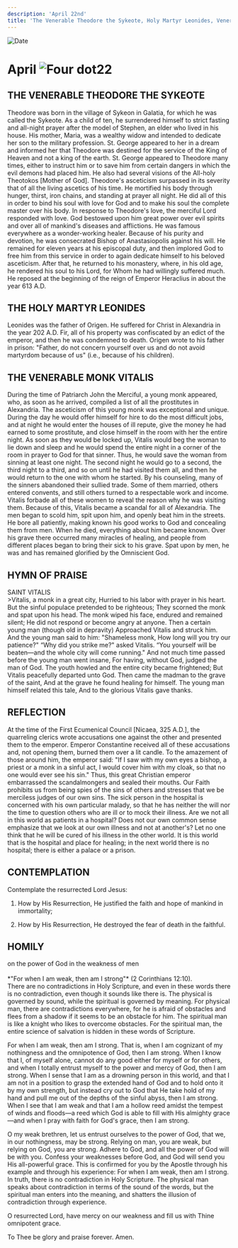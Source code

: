 ```yaml
---
description: 'April 22nd'
title: 'The Venerable Theodore the Sykeote, Holy Martyr Leonides, Venerable Monk Vitalis'
---
```


<CustomPaginator />
<RunningHead />

<Image src="/title-imprint.png" height={68} width={50} alt="Date" className="title-imprint"/>

# <div id="date">April <Image className="four-dot" src="/four-dot.png" height={15} width={15} alt="Four dot" />22</div>

## THE VENERABLE THEODORE THE SYKEOTE

Theodore was born in the village of Sykeon in Galatia, for which he was called the Sykeote. As a child of ten, he surrendered himself to strict fasting and all-night prayer after the model of Stephen, an elder who lived in his house. His mother, Maria, was a wealthy widow and intended to dedicate her son to the military profession. St. George appeared to her in a dream and informed her that Theodore was destined for the service of the King of Heaven and not a king of the earth. St. George appeared to Theodore many times, either to instruct him or to save him from certain dangers in which the evil demons had placed him. He also had several visions of the All-holy Theotokos [Mother of God]. Theodore's asceticism surpassed in its severity that of all the living ascetics of his time. He mortified his body through hunger, thirst, iron chains, and standing at prayer all night. He did all of this in order to bind his soul with love for God and to make his soul the complete master over his body. In response to Theodore's love, the merciful Lord responded with love. God bestowed upon him great power over evil spirits and over all of mankind's diseases and afflictions. He was famous everywhere as a wonder-working healer. Because of his purity and devotion, he was consecrated Bishop of Anastasiopolis against his will. He remained for eleven years at his episcopal duty, and then implored God to free him from this service in order to again dedicate himself to his beloved asceticism. After that, he returned to his monastery, where, in his old age, he rendered his soul to his Lord, for Whom he had willingly suffered much. He reposed at the beginning of the reign of Emperor Heraclius in about the year 613 A.D.

## THE HOLY MARTYR LEONIDES

Leonides was the father of Origen. He suffered for Christ in Alexandria in the year 202 A.D. Fir, all of his property was confiscated by an edict of the emperor, and then he was condemned to death. Origen wrote to his father in prison: "Father, do not concern yourself over us and do not avoid martyrdom because of us" (i.e., because of his children).

## THE VENERABLE MONK VITALIS

During the time of Patriarch John the Merciful, a young monk appeared, who, as soon as he arrived, compiled a list of all the prostitutes in Alexandria. The asceticism of this young monk was exceptional and unique. During the day he would offer himself for hire to do the most difficult jobs, and at night he would enter the houses of ill repute, give the money he had earned to some prostitute, and close himself in the room with her the entire night. As soon as they would be locked up, Vitalis would beg the woman to lie down and sleep and he would spend the entire night in a corner of the room in prayer to God for that sinner. Thus, he would save the woman from sinning at least one night. The second night he would go to a second, the third night to a third, and so on until he had visited them all, and then he would return to the one with whom he started. By his counseling, many of the sinners abandoned their sullied trade. Some of them married, others entered convents, and still others turned to a respectable work and income. Vitalis forbade all of these women to reveal the reason why he was visiting them. Because of this, Vitalis became a scandal for all of Alexandria. The men began to scold him, spit upon him, and openly beat him in the streets. He bore all patiently, making known his good works to God and concealing them from men. When he died, everything about him became known. Over his grave there occurred many miracles of healing, and people from different places began to bring their sick to his grave. Spat upon by men, he was and has remained glorified by the Omniscient God.


## HYMN OF PRAISE
<div style={{textAlign:'center', color:'crimson', fontWeight:'bold'}}>
SAINT VITALIS
</div>
>Vitalis, a monk in a great city,  
Hurried to his labor with prayer in his heart.  
But the sinful populace pretended to be righteous;  
They scorned the monk and spat upon his head.  
The monk wiped his face, endured and remained silent;  
He did not respond or become angry at anyone.  
Then a certain young man (though old in depravity)  
Approached Vitalis and struck him.  
And the young man said to him: "Shameless monk,  
How long will you try our patience?"  
“Why did you strike me?" asked Vitalis.  
“You yourself will be beaten—and the whole city will come running."  
And not much time passed before the young man went insane,  
For having, without God, judged the man of God.  
The youth howled and the entire city became frightened;  
But Vitalis peacefully departed unto God.  
Then came the madman to the grave of the saint,  
And at the grave he found healing for himself.  
The young man himself related this tale,  
And to the glorious Vitalis gave thanks.  


## REFLECTION

At the time of the First Ecumenical Council [Nicaea, 325 A.D.], the quarreling clerics wrote accusations one against the other and presented them to the emperor. Emperor Constantine received all of these accusations and, not opening them, burned them over a lit candle. To the amazement of those around him, the emperor said: "If I saw with my own eyes a bishop, a priest or a monk in a sinful act, I would cover him with my cloak, so that no one would ever see his sin." Thus, this great Christian emperor embarrassed the scandalmongers and sealed their mouths. Our Faith prohibits us from being spies of the sins of others and stresses that we be merciless judges of our own sins. The sick person in the hospital is concerned with his own particular malady, so that he has neither the will nor the time to question others who are ill or to mock their illness. Are we not all in this world as patients in a hospital? Does not our own common sense emphasize that we look at our own illness and not at another's? Let no one think that he will be cured of his illness in the other world. It is this world that is the hospital and place for healing; in the next world there is no hospital; there is either a palace or a prison.


## CONTEMPLATION

Contemplate the resurrected Lord Jesus:

1. How by His Resurrection, He justified the faith and hope of mankind in immortality;

2. How by His Resurrection, He destroyed the fear of death in the faithful.


## HOMILY
<div style={{textAlign:'center', color:'crimson', fontWeight:'bold'}}>
on the power of God in the weakness of men
</div><br />
<div style={{textAlign:'right'}}>
*"For when I am weak, then am I strong"* (2 Corinthians 12:10).
</div>
There are no contradictions in Holy Scripture, and even in these words there is no contradiction, even though it sounds like there is. The physical is governed by sound, while the spiritual is governed by meaning. For physical man, there are contradictions everywhere, for he is afraid of obstacles and flees from a shadow if it seems to be an obstacle for him. The spiritual man is like a knight who likes to overcome obstacles. For the spiritual man, the entire science of salvation is hidden in these words of Scripture.

For when I am weak, then am I strong. That is, when I am cognizant of my nothingness and the omnipotence of God, then I am strong. When I know that I, of myself alone, cannot do any good either for myself or for others, and when I totally entrust myself to the power and mercy of God, then I am strong. When I sense that I am as a drowning person in this world, and that I am not in a position to grasp the extended hand of God and to hold onto it by my own strength, but instead cry out to God that He take hold of my hand and pull me out of the depths of the sinful abyss, then I am strong. When I see that I am weak and that I am a hollow reed amidst the tempest of winds and floods—a reed which God is able to fill with His almighty grace—and when I pray with faith for God's grace, then I am strong.

O my weak brethren, let us entrust ourselves to the power of God, that we, in our nothingness, may be strong. Relying on man, you are weak, but relying on God, you are strong. Adhere to God, and all the power of God will be with you. Confess your weaknesses before God, and God will send you His all-powerful grace. This is confirmed for you by the Apostle through his example and through his experience: For when I am weak, then am I strong. In truth, there is no contradiction in Holy Scripture. The physical man speaks about contradiction in terms of the sound of the words, but the spiritual man enters into the meaning, and shatters the illusion of contradiction through experience.

O resurrected Lord, have mercy on our weakness and fill us with Thine omnipotent grace.

To Thee be glory and praise forever. Amen.

